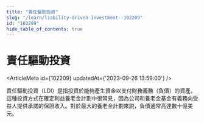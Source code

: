 ```yaml
---
title: "責任驅動投資"
slug: "/learn/liability-driven-investment--102209"
id: "102209"
hide_table_of_contents: true
---
```



# 責任驅動投資

<ArticleMeta id={102209} updatedAt={'2023-09-26 13:59:00'} />
<div className='border-solid border-b border-t-0 my-4 border-[var(--ifm-color-gray-300)]' />

責任驅動投資（LDI）是指投資於能夠產生資金以支付財務義務（負債）的資產。這種投資方式在確定利益養老金計劃中很常見，因為公司和養老金基金有義務向受益人提供承諾的保證收入。對於最大的養老金計劃來説，負債通常高達數十億美元。
